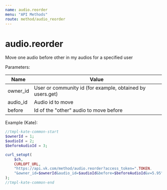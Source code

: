 ```yaml
---
name: audio.reorder
menu: "API Methods"
route: method/audio_reorder
---
```


# audio.reorder

Move one audio before other in my audios for a specified user

Parameters:

|Name|Value|
|---|---|
|owner_id|User or community id (for example, obtained by users.get)|
|audio_id|Audio id to move|
|before|Id of the "other" audio to move before|

Example (Kate):

```php
//tmpl-kate-common-start
$ownerId = 1;
$audioId = 2;
$beforeAudioId = 3;

curl_setopt(
    $ch,
    CURLOPT_URL,
    "https://api.vk.com/method/audio.reorder?access_token=".TOKEN.
    "&owner_id=$ownerId&audio_id=$audioId&before=$beforeAudioId&v=5.95"
);
//tmpl-kate-common-end
```


